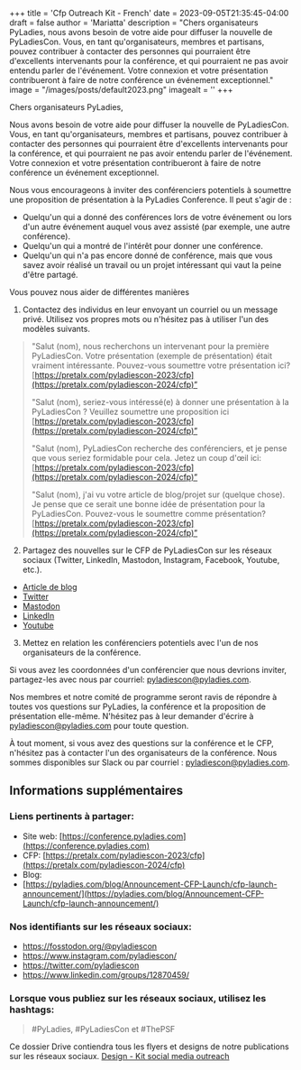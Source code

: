 +++
title = 'Cfp Outreach Kit - French'
date = 2023-09-05T21:35:45-04:00
draft = false
author = 'Mariatta'
description = "Chers organisateurs PyLadies, nous avons besoin de votre aide pour diffuser la nouvelle de PyLadiesCon. Vous, en tant qu'organisateurs, membres et partisans, pouvez contribuer à contacter des personnes qui pourraient être d'excellents intervenants pour la conférence, et qui pourraient ne pas avoir entendu parler de l'événement. Votre connexion et votre présentation contribueront à faire de notre conférence un événement exceptionnel."
image = "/images/posts/default2023.png"
imagealt = ''
+++

Chers organisateurs PyLadies,

Nous avons besoin de votre aide pour diffuser la nouvelle de PyLadiesCon. Vous,
en tant qu'organisateurs, membres et partisans, pouvez contribuer à contacter
des personnes qui pourraient être d'excellents intervenants pour la conférence,
et qui pourraient ne pas avoir entendu parler de l'événement. Votre connexion
et votre présentation contribueront à faire de notre conférence un événement
exceptionnel.

Nous vous encourageons à inviter des conférenciers potentiels à soumettre une
proposition de présentation à la PyLadies Conference. Il peut s'agir de :

- Quelqu'un qui a donné des conférences lors de votre événement ou lors d'un
  autre événement auquel vous avez assisté (par exemple, une autre conférence).
- Quelqu'un qui a montré de l'intérêt pour donner une conférence.
- Quelqu'un qui n'a pas encore donné de conférence, mais que vous savez avoir
  réalisé un travail ou un projet intéressant qui vaut la peine d'être partagé.

Vous pouvez nous aider de différentes manières

1. Contactez des individus en leur envoyant un courriel ou un message privé.
   Utilisez vos propres mots ou n'hésitez pas à utiliser l'un des modèles
   suivants.

> "Salut (nom), nous recherchons un intervenant pour la première PyLadiesCon.
> Votre présentation (exemple de présentation) était vraiment intéressante.
> Pouvez-vous soumettre votre présentation ici?
> [https://pretalx.com/pyladiescon-2023/cfp](https://pretalx.com/pyladiescon-2024/cfp)”
>
> "Salut (nom), seriez-vous intéressé(e) à donner une présentation à la
> PyLadiesCon ? Veuillez soumettre une proposition ici
> [https://pretalx.com/pyladiescon-2023/cfp](https://pretalx.com/pyladiescon-2024/cfp)”
>
> "Salut (nom), PyLadiesCon recherche des conférenciers, et je pense que vous
> seriez formidable pour cela. Jetez un coup d'œil ici:
> [https://pretalx.com/pyladiescon-2023/cfp](https://pretalx.com/pyladiescon-2024/cfp)”
>
> "Salut (nom), j'ai vu votre article de blog/projet sur (quelque chose). Je
> pense que ce serait une bonne idée de présentation pour la PyLadiesCon.
> Pouvez-vous le soumettre comme présentation?
> [https://pretalx.com/pyladiescon-2023/cfp](https://pretalx.com/pyladiescon-2024/cfp)”

2. Partagez des nouvelles sur le CFP de PyLadiesCon sur les réseaux sociaux
   (Twitter, LinkedIn, Mastodon, Instagram, Facebook, Youtube, etc.).

- [Article de blog](https://pyladies.com/blog/Announcement-CFP-Launch/cfp-launch-announcement/)
- [Twitter](https://x.com/pyladiescon/status/1824179923713659336)
- [Mastodon](https://fosstodon.org/@pyladiescon/112967895199872463)
- [LinkedIn](https://www.linkedin.com/posts/pyladiescon_pyladiescon-python-pyladies-activity-7229947209079795712-egx8?utm_source=share&utm_medium=member_desktop)
- [Youtube](https://www.youtube.com/@PyLadiesGlobal)

3. Mettez en relation les conférenciers potentiels avec l'un de nos
   organisateurs de la conférence.

Si vous avez les coordonnées d'un conférencier que nous devrions inviter,
partagez-les avec nous par courriel: [pyladiescon@pyladies.com](mailto:pyladiescon@pyladies.com).

Nos membres et notre comité de programme seront ravis de répondre à toutes vos
questions sur PyLadies, la conférence et la proposition de présentation
elle-même. N'hésitez pas à leur demander d'écrire à
[pyladiescon@pyladies.com](mailto:pyladiescon@pyladies.com) pour toute
question.

À tout moment, si vous avez des questions sur la conférence et le CFP,
n'hésitez pas à contacter l'un des organisateurs de la conférence. Nous sommes
disponibles sur Slack ou par courriel :
[pyladiescon@pyladies.com](mailto:pyladiescon@pyladies.com).

## Informations supplémentaires

### Liens pertinents à partager:

* Site web: [https://conference.pyladies.com](https://conference.pyladies.com)
* CFP: [https://pretalx.com/pyladiescon-2023/cfp](https://pretalx.com/pyladiescon-2024/cfp)
* Blog:
* [https://pyladies.com/blog/Announcement-CFP-Launch/cfp-launch-announcement/](https://pyladies.com/blog/Announcement-CFP-Launch/cfp-launch-announcement/)

### Nos identifiants sur les réseaux sociaux:

- https://fosstodon.org/@pyladiescon
- https://www.instagram.com/pyladiescon/
- https://twitter.com/pyladiescon
- https://www.linkedin.com/groups/12870459/

### Lorsque vous publiez sur les réseaux sociaux, utilisez les hashtags:

> \#PyLadies, \#PyLadiesCon et \#ThePSF

Ce dossier Drive contiendra tous les flyers et designs de notre
publications sur les réseaux sociaux. [Design - Kit social media
outreach](https://drive.google.com/drive/folders/1z6mkV1lp4pdxej3c3btlpwBaVLIwALPU?usp=sharing)
